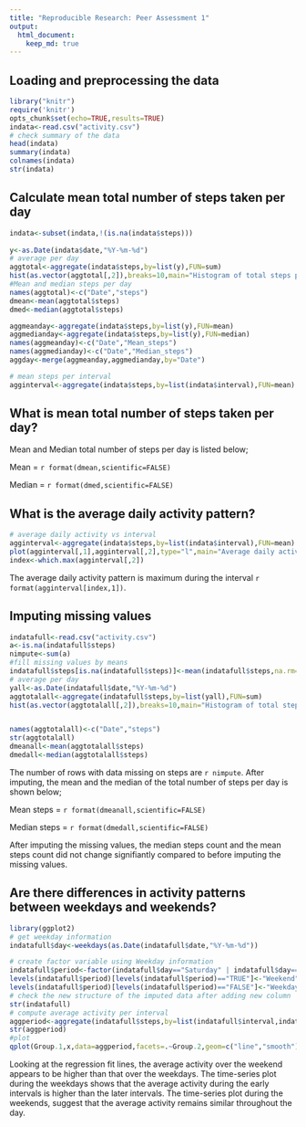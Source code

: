 ```yaml
---
title: "Reproducible Research: Peer Assessment 1"
output: 
  html_document:
    keep_md: true
---
```



## Loading and preprocessing the data

```r
library("knitr")
require('knitr')
opts_chunk$set(echo=TRUE,results=TRUE)
indata<-read.csv("activity.csv")
# check summary of the data
head(indata)
summary(indata)
colnames(indata)
str(indata)

```
## Calculate mean total number of steps taken per day
```r
indata<-subset(indata,!(is.na(indata$steps)))
                                 
y<-as.Date(indata$date,"%Y-%m-%d")
# average per day
aggtotal<-aggregate(indata$steps,by=list(y),FUN=sum)
hist(as.vector(aggtotal[,2]),breaks=10,main="Histogram of total steps per day",xlab="Total steps per day", ylab="Frequency")
#Mean and median steps per day
names(aggtotal)<-c("Date","steps")
dmean<-mean(aggtotal$steps)
dmed<-median(aggtotal$steps)

aggmeanday<-aggregate(indata$steps,by=list(y),FUN=mean)
aggmedianday<-aggregate(indata$steps,by=list(y),FUN=median)
names(aggmeanday)<-c("Date","Mean_steps")
names(aggmedianday)<-c("Date","Median_steps")
aggday<-merge(aggmeanday,aggmedianday,by="Date")

# mean steps per interval
agginterval<-aggregate(indata$steps,by=list(indata$interval),FUN=mean)


```

## What is mean total number of steps taken per day?
Mean and Median total number of steps per day is listed below;

Mean = `r format(dmean,scientific=FALSE)`

Median = `r format(dmed,scientific=FALSE)`

## What is the average daily activity pattern?

```r
# average daily activity vs interval
agginterval<-aggregate(indata$steps,by=list(indata$interval),FUN=mean)
plot(agginterval[,1],agginterval[,2],type="l",main="Average daily activity pattern",xlab="five minute interval",ylab="Average steps")
index<-which.max(agginterval[,2])

```
The average daily activity pattern is maximum during the interval `r format(agginterval[index,1])`.

## Imputing missing values
```r
indatafull<-read.csv("activity.csv")
a<-is.na(indatafull$steps)
nimpute<-sum(a)
#fill missing values by means
indatafull$steps[is.na(indatafull$steps)]<-mean(indatafull$steps,na.rm=TRUE)
# average per day
yall<-as.Date(indatafull$date,"%Y-%m-%d")
aggtotalall<-aggregate(indatafull$steps,by=list(yall),FUN=sum)
hist(as.vector(aggtotalall[,2]),breaks=10,main="Histogram of total steps per day after Imputing",xlab="Total steps per day", ylab="Frequency")


names(aggtotalall)<-c("Date","steps")
str(aggtotalall)
dmeanall<-mean(aggtotalall$steps)
dmedall<-median(aggtotalall$steps)
```
The number of rows with data missing on steps are `r nimpute`.
After imputing, the mean and the median of the total number of steps per day is  shown below;

Mean steps = `r format(dmeanall,scientific=FALSE)`

Median steps = `r format(dmedall,scientific=FALSE)`


After imputing the missing values, the median steps count and the mean steps count did not change signifiantly compared to before imputing the missing values.

## Are there differences in activity patterns between weekdays and weekends?
```r
library(ggplot2)
# get weekday information
indatafull$day<-weekdays(as.Date(indatafull$date,"%Y-%m-%d"))

# create factor variable using Weekday information
indatafull$period<-factor(indatafull$day=="Saturday" | indatafull$day=="Sunday")
levels(indatafull$period)[levels(indatafull$period)=="TRUE"]<-"Weekend"
levels(indatafull$period)[levels(indatafull$period)=="FALSE"]<-"Weekday"
# check the new structure of the imputed data after adding new column
str(indatafull)
# compute average activity per interval
aggperiod<-aggregate(indatafull$steps,by=list(indatafull$interval,indatafull$period),FUN=mean)
str(aggperiod)
#plot
qplot(Group.1,x,data=aggperiod,facets=.~Group.2,geom=c("line","smooth"),method="lm",main="Comparison of activity over Weekend and Weekdays",xlab="Interval",ylab="Average steps")


```

Looking at the regression fit lines, the average activity over the weekend appears to be higher than that over the weekdays. The time-series plot during the weekdays shows that the average activity during the early intervals is higher than the later intervals. The time-series plot during the weekends, suggest that the average activity remains similar throughout the day.

